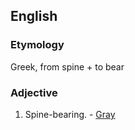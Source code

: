 ==English==

===Etymology===
Greek, from  spine +  to bear
===Adjective===
{{infl|en|adjective}}

#Spine-bearing. - [[Gray]]